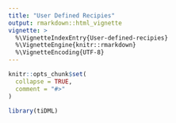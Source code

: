 ```yaml
---
title: "User Defined Recipies"
output: rmarkdown::html_vignette
vignette: >
  %\VignetteIndexEntry{User-defined-recipies}
  %\VignetteEngine{knitr::rmarkdown}
  %\VignetteEncoding{UTF-8}
---
```


```r
knitr::opts_chunk$set(
  collapse = TRUE,
  comment = "#>"
)
```

```r
library(tiDML)
```
